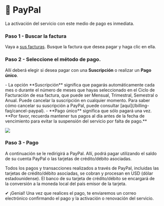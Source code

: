 # 💸 PayPal


<Callout>
La activación del servicio con este medio de pago es inmediata.
</Callout>

<Steps>

### Paso 1 - Buscar la factura
Vaya a [sus facturas](https://billing.vexyhost.com/clientarea.php?action=invoices). Busque la factura que desea pagar y haga clic en ella.

### Paso 2 - Seleccione el método de pago.
Allí deberá elegir si desea pagar con una **Suscripción** o realizar un **Pago único**.

<Callout type="info">
- La opción **Suscripción** significa que pagarás automáticamente cada mes o durante el número de meses que hayas seleccionado en el Ciclo de Facturación de esa factura, que puede ser Mensual, Trimestral, Semestral o Anual. Puede cancelar la suscripción en cualquier momento. Para saber cómo cancelar su suscripción a PayPal, puede consultar [aquí](/billing-faq/cancel-paypal).
- **Pago único** significa que sólo pagará una vez. **Por favor, recuerda mantener tus pagos al día antes de la fecha de vencimiento para evitar la suspensión del servicio por falta de pago.**
</Callout>

![](https://i.imgur.com/H8x3sd5.png)

### Paso 3 - Pago
A continuación se le redirigirá a PayPal. Allí, podrá pagar utilizando el saldo de su cuenta PayPal o las tarjetas de crédito/débito asociadas.

<Callout type="info">
Todos los pagos y transacciones realizados a través de PayPal, incluidas las tarjetas de crédito/débito asociadas, se cobran y procesan en USD (dólar estadounidense). El banco de su tarjeta de crédito/débito se encargará de la conversión a la moneda local del país emisor de la tarjeta.
</Callout>

</Steps>

✔ ¡Genial! Una vez que realices el pago, te enviaremos un correo electrónico confirmando el pago y la activación o renovación del servicio.
